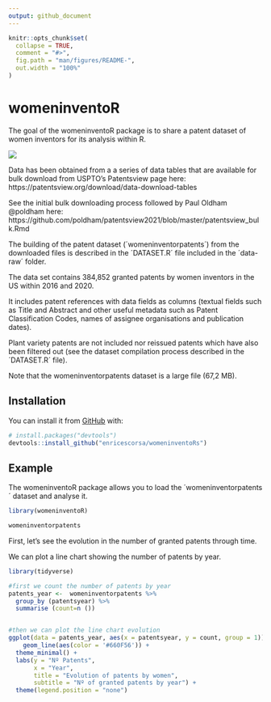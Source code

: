 ```yaml
---
output: github_document
---
```


<!-- README.md is generated from README.Rmd. Please edit that file -->

```r
knitr::opts_chunk$set(
  collapse = TRUE,
  comment = "#>",
  fig.path = "man/figures/README-",
  out.width = "100%"
)
```

# womeninventoR

<!-- badges: start -->
<!-- badges: end -->

The goal of the womeninventoR package is to share a patent dataset of women inventors for its analysis within R. 

![](hexsticker_womeninventor.png)

Data has been obtained from a a series of data tables that are available for bulk download from USPTO's Patentsview page here: https://patentsview.org/download/data-download-tables


See the initial bulk downloading process followed by Paul Oldham @poldham here: https://github.com/poldham/patentsview2021/blob/master/patentsview_bulk.Rmd

The building of the patent dataset (´womeninventorpatents´) from the downloaded files is described in the ´DATASET.R´ file included in the ´data-raw´ folder.

The data set contains 384,852 granted patents by women inventors in the US within 2016 and 2020.

It includes patent references with data fields as columns (textual fields such as Title and Abstract and other useful metadata such as Patent Classification Codes, names of assignee organisations and publication dates).

Plant variety patents are not included nor reissued patents which have also been filtered out (see the dataset compilation process described in the ´DATASET.R´ file).

Note that the womeninventorpatents dataset is a large file (67,2 MB). 


## Installation

You can install it from [GitHub](https://github.com/) with:

``` r
# install.packages("devtools")
devtools::install_github("enricescorsa/womeninventoRs")

```
## Example

The womeninventoR package allows you to load the ´womeninventorpatents´  dataset and analyse it.

```r
library(womeninventoR)

womeninventorpatents
```


First, let's see the evolution in the number of granted patents through time.

We can plot a line chart showing the number of patents by year.

```r
library(tidyverse)

#first we count the number of patents by year
patents_year <-  womeninventorpatents %>%
  group_by (patentsyear) %>%
  summarise (count=n ())


#then we can plot the line chart evolution
ggplot(data = patents_year, aes(x = patentsyear, y = count, group = 1)) +
    geom_line(aes(color = '#660F56')) + 
  theme_minimal() +
  labs(y = "Nº Patents",
       x = "Year",
       title = "Evolution of patents by women",
       subtitle = "Nº of granted patents by year") +
  theme(legend.position = "none")

```
